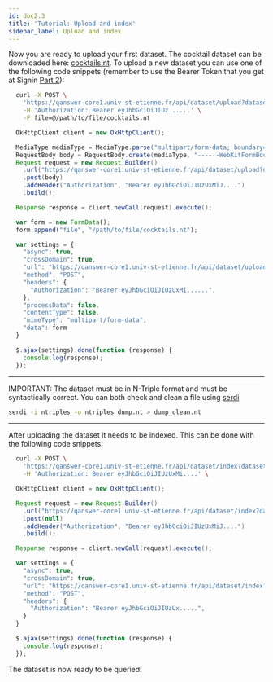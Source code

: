 ```yaml
---
id: doc2.3
title: 'Tutorial: Upload and index'
sidebar_label: Upload and index
---
```


Now you are ready to upload your first dataset. The cocktail dataset can be downloaded here: [cocktails.nt](/cocktails.nt). To upload a new dataset you can use one of the following code snippets (remember to use the Bearer Token that you get at Signin [Part 2](/docs/doc2.2)):

<Tabs>
<TabItem value='bash' label='cURL' default>

  ```bash
    curl -X POST \
      'https://qanswer-core1.univ-st-etienne.fr/api/dataset/upload?dataset=cocktails' \
      -H 'Authorization: Bearer eyJhbGciOiJIUz .....' \
      -F file=@/path/to/file/cocktails.nt 
  ```

</TabItem>

<TabItem value='java' label='Java'>

  ```java
    OkHttpClient client = new OkHttpClient();

    MediaType mediaType = MediaType.parse("multipart/form-data; boundary=----WebKitFormBoundary7MA4YWxkTrZu0gW");
    RequestBody body = RequestBody.create(mediaType, "------WebKitFormBoundary7MA4YWxkTrZu0gW\r\nContent-Disposition: form-data; name=\"file\"; filename=\"cocktails.nt\"\r\nContent-Type: false\r\n\r\n\r\n------WebKitFormBoundary7MA4YWxkTrZu0gW--");
    Request request = new Request.Builder()
      .url("https://qanswer-core1.univ-st-etienne.fr/api/dataset/upload?dataset=cocktails")
      .post(body)
      .addHeader("Authorization", "Bearer eyJhbGciOiJIUzUxMiJ....")
      .build();

    Response response = client.newCall(request).execute();
  ```

</TabItem>

<TabItem value='js' label='JavaScript'>

  ```js
    var form = new FormData();
    form.append("file", "/path/to/file/cocktails.nt");

    var settings = {
      "async": true,
      "crossDomain": true,
      "url": "https://qanswer-core1.univ-st-etienne.fr/api/dataset/upload?dataset=cocktails",
      "method": "POST",
      "headers": {
        "Authorization": "Bearer eyJhbGciOiJIUzUxMi......",
      },
      "processData": false,
      "contentType": false,
      "mimeType": "multipart/form-data",
      "data": form
    }

    $.ajax(settings).done(function (response) {
      console.log(response);
    });
  ```

</TabItem>
</Tabs>


---
IMPORTANT: The dataset must be in N-Triple format and must be syntactically correct. You can both check and clean a file using [serdi](https://drobilla.net/software/serd)


```bash
serdi -i ntriples -o ntriples dump.nt > dump_clean.nt
```
---



After uploading the dataset it needs to be indexed. This can be done with the following code snippets:



<Tabs>
<TabItem value='bash' label='cURL' default>

  ```bash
    curl -X POST \
      'https://qanswer-core1.univ-st-etienne.fr/api/dataset/index?dataset=cocktails' \
      -H 'Authorization: Bearer eyJhbGciOiJIUzUxMi....' \
  ```

</TabItem>

<TabItem value='java' label='Java'>

  ```java
    OkHttpClient client = new OkHttpClient();

    Request request = new Request.Builder()
      .url("https://qanswer-core1.univ-st-etienne.fr/api/dataset/index?dataset=cocktails")
      .post(null)
      .addHeader("Authorization", "Bearer eyJhbGciOiJIUzUxMiJ....")
      .build();

    Response response = client.newCall(request).execute();
  ```

</TabItem>
<TabItem value='js' label='JavaScript'>

  ```js
    var settings = {
      "async": true,
      "crossDomain": true,
      "url": "https://qanswer-core1.univ-st-etienne.fr/api/dataset/index?dataset=cocktails",
      "method": "POST",
      "headers": {
        "Authorization": "Bearer eyJhbGciOiJIUzUx.....",
      }
    }

    $.ajax(settings).done(function (response) {
      console.log(response);
    });
  ```

</TabItem>
</Tabs>


The dataset is now ready to be queried!
